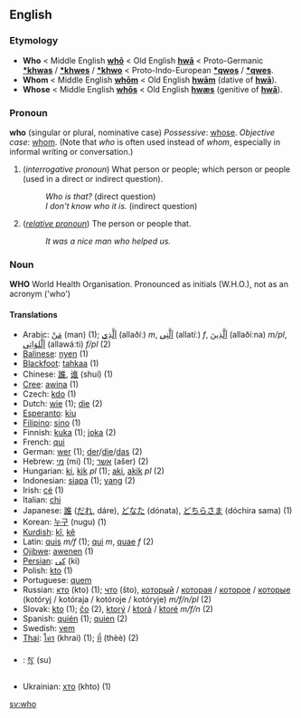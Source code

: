 ==English==
===Etymology===
*'''Who''' < Middle English '''[[whō]]''' < Old English '''[[hwā]]''' < Proto-Germanic '''[[*khwas]]''' / '''[[*khwes]]''' / '''[[*khwo]]''' < Proto-Indo-European '''[[*qwos]]''' / '''[[*qwes]]'''.
*'''Whom''' < Middle English '''[[whōm]]''' < Old English '''[[hwām]]''' (dative of '''[[hwā]]''').
*'''Whose''' < Middle English '''[[whōs]]''' < Old English '''[[hwæs]]''' (genitive of '''[[hwā]]''').

===Pronoun===
'''who''' (singular or plural, nominative case)
''Possessive'': [[whose]].
''Objective case'': [[whom]]. 
(Note that ''who'' is often used instead of ''whom'', especially in informal writing or conversation.)

# (''interrogative pronoun'') What person or people; which person or people (used in a direct or indirect question).
#:''Who is that?'' (direct question)
#:''I don't know who it is.'' (indirect question)
# (''[[relative pronoun]]'') The person or people that.
#:''It was a nice man who helped us.''

===Noun===
'''WHO'''
World Health Organisation. Pronounced as initials (W.H.O.), not as an acronym ('who')

====Translations====
*Arabic: [[من|مَنْ]] (man) (1); [[الذي|اَلَّذِي]] (allaðíː) ''m'', [[التي|اَلَّتِي]] (allatíː) ''f'', [[الذين|اَلَّذِينَ]] (allaðíːna) ''m/pl'', [[اللواتي|اَلَّلوَاتِي]] (allawáːti) ''f/pl'' (2)
*[[Balinese]]: [[nyen]] (1)
*[[Blackfoot]]: [[tahkaa]] (1)
*Chinese: [[誰]], [[谁]] (shuí) (1)
*[[Cree]]: [[awina]] (1)
*Czech: [[kdo]] (1)
*Dutch: [[wie]] (1); [[die]] (2)
*[[Esperanto]]: [[kiu]]
*[[Filipino]]: [[sino]] (1)
*Finnish: [[kuka]] (1); [[joka]] (2)
*French: [[qui]]
*German: [[wer]] (1); [[der]]/[[die]]/[[das]] (2)
*Hebrew: [[מי]] (mi) (1); [[אשר]] (ašer) (2)
*Hungarian: [[ki]], [[kik]] ''pl'' (1); [[aki]], [[akik]] ''pl'' (2)
*Indonesian: [[siapa]] (1); [[yang]] (2)
*Irish: [[cé]] (1)
*Italian: [[chi]]
*Japanese: [[誰]] ([[だれ]], dáre), [[どなた]] (dónata), [[どちらさま]] (dóchira sama) (1)
*Korean: [[누구]] (nugu) (1)
*[[Kurdish]]: [[kî]], [[kê]]
*Latin: [[quis]] ''m/f'' (1); [[qui]] ''m'', [[quae]] ''f'' (2)
*[[Ojibwe]]: [[awenen]] (1)
*[[Persian]]: [[كی]] (ki)
*Polish: [[kto]] (1)
*Portuguese: [[quem]]
*Russian: [[кто]] (kto) (1); [[что]] (što), [[который]] / [[которая]] / [[которое]] / [[которые]] (kotóryj / kotóraja / kotóroje / kotóryje) ''m/f/n/pl'' (2)
*Slovak: [[kto]] (1); [[čo]] (2), [[ktorý]] / [[ktorá]] / [[ktoré]] ''m/f/n'' (2)
*Spanish: [[quién]] (1); [[quien]] (2)
*Swedish: [[vem]]
*[[Thai]]: [[ใคร]] (khrai) (1); [[ที่]] (thèè) (2)
*{{bo}}: [[སུ་]] (su)
*Ukrainian: [[хто]] (khto) (1)

[[sv:who]]